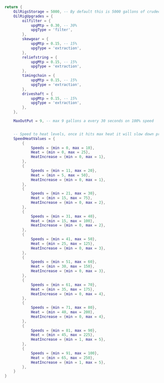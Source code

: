 ```lua
return {
	OilRigsStorage = 5000, -- By default this is 5000 gallons of crudeoil change it if you wish
	OilRigUpgrades = {
		oilfilter = {
			upgMtp = 0.30, -- 30%
			upgType = 'filter',
		},
		skewgear = {
			upgMtp = 0.15, -- 15%
			upgType = 'extraction',
		},
		reliefstring = {
			upgMtp = 0.15, -- 15%
			upgType = 'extraction',
		},
		timingchain = {
			upgMtp = 0.15, -- 15%
			upgType = 'extraction',
		},
		driveshaft = {
			upgMtp = 0.15, -- 15%
			upgType = 'extraction',
		},
	},

	MaxOutPut = 9, -- max 9 gallons a every 30 seconds on 100% speed


	-- Speed to heat levels, once it hits max heat it will slow down production by 30-50%
	SpeedHeatValues = {
		{
			Speeds = {min = 0, max = 10},
			Heat = {min = 0, max = 25},
			HeatIncrease = {min = 0, max = 1},
		},
		{
			Speeds = {min = 11, max = 20},
			Heat = {min = 5, max = 50},
			HeatIncrease = {min = 0, max = 1},
		},
		{
			Speeds = {min = 21, max = 30},
			Heat = {min = 15, max = 75},
			HeatIncrease = {min = 0, max = 2},
		},
		{
			Speeds = {min = 31, max = 40},
			Heat = {min = 15, max = 100},
			HeatIncrease = {min = 0, max = 2},
		},
		{
			Speeds = {min = 41, max = 50},
			Heat = {min = 25, max = 125},
			HeatIncrease = {min = 0, max = 3},
		},
		{
			Speeds = {min = 51, max = 60},
			Heat = {min = 30, max = 150},
			HeatIncrease = {min = 0, max = 3},
		},
		{
			Speeds = {min = 61, max = 70},
			Heat = {min = 35, max = 175},
			HeatIncrease = {min = 0, max = 4},
		},
		{
			Speeds = {min = 71, max = 80},
			Heat = {min = 40, max = 200},
			HeatIncrease = {min = 0, max = 4},
		},
		{
			Speeds = {min = 81, max = 90},
			Heat = {min = 45, max = 225},
			HeatIncrease = {min = 1, max = 5},
		},
		{
			Speeds = {min = 91, max = 100},
			Heat = {min = 65, max = 250},
			HeatIncrease = {min = 1, max = 5},
		},
	}
}
```
